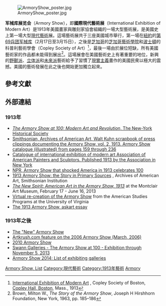 {{Infobox historical event
  |Event_Name     = 1913 Armory Show
  |Image_Name     =Armory show button,1913.jpg
  |Image_Caption  = 
  |Thumb_Time     = <!-- Video thumbnail frame - see below -->
  |AKA            = The International Exhibition of Modern Art
  |Participants   =300名藝術家和他們約1300幅的作品
  |Location       =  [[紐約|紐約]]、[[芝加哥|芝加哥]]和[[波士頓|波士頓]]
  |Date           = {{Start date|1913|02|17}}至{{End date|1913|03|15}} 
  |nongregorian   = <!-- Set if date is not in Gregorian calendar; may be any text value, but suggestions are: "yes", a calendar name (e.g. "Julian"), or "prehistoric". -->
  |Deaths        = <!-- Deaths caused by the event-->
  |Result         = <!-- The consequence of the event. Keep it short and simple, and link to specific articles or sections if needed. If the consequences are too complex, just link to the section detailing the consequences -->
  |URL            = <!-- Official website, if applicable -->
}}

[[File:ArmoryShow_poster.jpg|thumb]]

'''军械库展览会'''（Armory Show），即'''國際現代藝術展'''（International Exhibition of Modern Art）是1913年美國畫家與雕刻家協會組織的一場大型藝術展，是美國史上第一場大型[[現代藝術|現代藝術]]展。這場藝術展共于三座美國城市舉行，第一場在[[紐約|紐約]]的[[第69兵团军械库|第69兵团军械库]]（2月17日至3月15日），之後是[[芝加哥|芝加哥]]的[[芝加哥藝術學院|芝加哥藝術學院]]和[[波士頓|波士頓]]的科普利藝術學會（Copley Society of Art）<ref name="aaa.si.edu">[http://www.aaa.si.edu/collections/images/detail/international-exhibition-modern-art-copley-society-boston-copley-hall-boston-mass-8849 International Exhibition of Modern Art] {{Wayback|url=http://www.aaa.si.edu/collections/images/detail/international-exhibition-modern-art-copley-society-boston-copley-hall-boston-mass-8849 |date=20130206075123 }}, Copley Society of Boston, [[Copley_Hall,_Boston|Copley Hall, Boston]], Mass., 1913</ref>，最後一場由於展位短缺，所有美國藝術家的作品都未能得到展出<ref name="Brown, Milton W. 1963, pp. 185">Brown, Milton W., ''The Story of the Armory Show'', Joseph H Hirshhorn Foundation, New York, 1963, pp. 185–186</ref>。這場展會在美國藝術史上有著重要的地位，新興的[[野獸派|野獸派]]、[[立体派|立体派]]和[[未來主義|未來派]]藝術給予了習慣了[[現實主義|現實主義]]畫作的美國民衆以極大的震撼。美國的藝術發展在此之後也開始更加獨立起來。

==參考文獻==
{{reflist|30em}}

==外部連結==
{{external media | width = 210px | align = right | headerimage = | video1 = [http://www.moma.org/explore/inside_out/2013/07/03/moma-celebrates-1913-constantin-brancusis-mlle-pogany MoMA Celebrates 1913: Constantin Brancusi’s Mlle Pogany], [[Museum_of_Modern_Art|Museum of Modern Art]]}}
{{Commons category|Armory Show}}

===1913年===
* [http://armory.nyhistory.org/category/artworks/ ''The Armory Show at 100: Modern Art and Revolution'', The New-York Historical Society] {{Wayback|url=http://armory.nyhistory.org/category/artworks/ |date=20200918130610 }}
* [http://www.aaa.si.edu/collections/viewer/walt-kuhn-scrapbook-press-clippings-documenting-armory-show-vol-2-14643/41124 Smithsonian, Archives of American Art, Walt Kuhn scrapbook of press clippings documenting the Armory Show, vol. 2, 1913. Armory Show catalogue (illustrated) from pages 159 through 236] {{Wayback|url=http://www.aaa.si.edu/collections/viewer/walt-kuhn-scrapbook-press-clippings-documenting-armory-show-vol-2-14643/41124 |date=20160829171608 }}
* [http://openlibrary.org/works/OL13699062W/Catalogue_of_international_exhibition_of_modern_art Catalogue of international exhibition of modern art Association of American Painters and Sculptors. Published 1913 by the Association in New York] {{Wayback|url=http://openlibrary.org/works/OL13699062W/Catalogue_of_international_exhibition_of_modern_art |date=20200726090901 }}
* [http://www.npr.org/2013/02/17/172002686/armory-show-that-shocked-america-in-1913-celebrates-100 NPR, Armory Show that shocked America in 1913 celebrates 100] {{Wayback|url=http://www.npr.org/2013/02/17/172002686/armory-show-that-shocked-america-in-1913-celebrates-100 |date=20201118071119 }}
* [http://armoryshow.si.edu/ 1913 Armory Show: the Story in Primary Sources] {{Wayback|url=http://armoryshow.si.edu/ |date=20130216093740 }}, Archives of American Art, Smithsonian Institution
* [https://web.archive.org/web/20130117162537/http://www.montclair-art.com/exhibitions-details.php?id=31 ''The New Spirit: American Art in the Armory Show, 1913''] at the Montclair Art Museum, February 17 - June 16, 2013
* [http://xroads.virginia.edu/~MUSEUM/Armory/armoryshow.html Virtual re-creation of the Armory Show] {{Wayback|url=http://xroads.virginia.edu/~MUSEUM/Armory/armoryshow.html |date=20201114000340 }} from the American Studies Programs at the University of Virginia
* [http://www.askart.com/askart/interest/new_york_armory_show_of_1913s_1.aspx?id=15 The 1913 Armory Show, askart essay] {{Wayback|url=http://www.askart.com/askart/interest/new_york_armory_show_of_1913s_1.aspx?id=15 |date=20100609131418 }}

===1913年之後===
* [http://www.thearmoryshow.com The "New" Armory Show] {{Wayback|url=http://www.thearmoryshow.com/ |date=20201214034324 }}
* [http://www.artkrush.com/mailer/issue27/ Artkrush.com feature on the 2006 Armory Show (March, 2006)] {{Wayback|url=http://www.artkrush.com/mailer/issue27/ |date=20190916225001 }}
* [https://web.archive.org/web/20100228010634/http://www.thearmoryshow.com/cgi-local/content.cgi 2010 Armory Show]
* [http://www.swanngalleries.com/emb/2329-20131101 Swann Galleries - The Armory Show at 100 - Exhibition through November 5, 2013] {{Wayback|url=http://www.swanngalleries.com/emb/2329-20131101 |date=20200917212703 }}
* [http://www.artupdate.com/en/armory-show-2014-exhibitors-announced/ Armory Show 2014: List of exhibiting galleries] {{Wayback|url=http://www.artupdate.com/en/armory-show-2014-exhibitors-announced/ |date=20200726092407 }}
{{coord|40|44|28.44|N|73|59|00.54|W|region:US-NY_type:landmark_source:dewiki|display=title}}

{{Authority control}}
[[Category:美國的藝術展|Armory Show, List]]
[[Category:現代藝術|Category:現代藝術]]
[[Category:1913年藝術|Category:1913年藝術]]
[[Category:1913年紐約|Armory]]